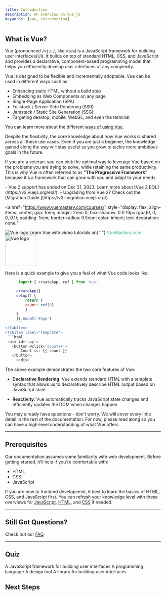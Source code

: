 ```yaml
---
title: Introduction
description: An overview on Vue.js
keywords: [vue, introduction]
---
```



## What is Vue?

Vue (pronounced `/vjuː/`, like `view`) is a JavaScript framework for building user interfaces(UI). It builds on top of standard HTML, CSS, and JavaScript and provides a declarative, component-based programming model that helps you efficiently develop user interfaces of any complexity.

Vue is designed to be flexible and incrementally adoptable. Vue can be used in different ways such as:

- Enhancing static HTML without a build step
- Embedding as Web Components on any page
- Single-Page Application (SPA)
- Fullstack / Server-Side Rendering (SSR)
- Jamstack / Static Site Generation (SSG)
- Targeting desktop, mobile, WebGL, and even the terminal

You can learn more about the different [ways of using Vue](/extra-topics/ways-of-use).

Despite the flexibility, the core knowledge about how Vue works is shared across all these use cases. 
Even if you are just a beginner, the knowledge gained along the way will stay useful as you grow to tackle more ambitious goals in the future. 

If you are a veteran, you can pick the optimal way to leverage Vue based on the problems you are trying to solve, while retaining the same productivity. 
This is why Vue is often referred to as **"The Progressive Framework"** because it's a framework that can grow with you and adapt to your needs.

<Aside type="note" title="You are reading the documentation for Vue 3!">
  - Vue 2 support has ended on Dec 31, 2023. Learn more about [Vue 2
  EOL](https://v2.vuejs.org/eol/). - Upgrading from Vue 2? Check out the
  [Migration Guide.](https://v3-migration.vuejs.org/)
</Aside>

<a
  href="https://www.vuemastery.com/courses/"
  style="display: flex; align-items: center; gap: 1rem; margin: 2rem 0; box-shadow: 0 0 10px rgba(0, 0, 0, 0.1); padding: 1rem; border-radius: 0.5rem; color: inherit; text-decoration: none;"
>
  <img src="/vuemastery-graphical-link-96x56.png" alt="Vue logo" />
  <span>
    Learn Vue with video tutorials on{" "}
    <span style="color: #41b883;">VueMastery.com</span>
  </span>
  <img src="/vue-mastery-logo.png" alt="Vue logo" width="100px" />
</a>

Here is a quick example to give you a feel of what Vue code looks like:
<Tabs>
 <TabItem label="Js">
 ```js
       import { createApp, ref } from 'vue'

      createApp({
      setup() {
          return {
          count: ref(0)
          }
      }
      }).mount('#app')
      ```
 </TabItem>
 <TabItem label="Template">
  ```html
  <div id='app'>
    <button @click='count++'>
        Count is: {{ count }}
    </button>
      </div>
  ```
 </TabItem>
 <TabItem label="Preview" default>
  <Counter client:load />
 </TabItem>
</Tabs>


The above example demonstrates the two core features of Vue:

- **Declarative Rendering**: Vue extends standard HTML with a template syntax that allows us to declaratively describe HTML output based on JavaScript state.

- **Reactivity**: Vue automatically tracks JavaScript state changes and efficiently updates the DOM when changes happen.

You may already have questions - don't worry. We will cover every little detail in the rest of the documentation. For now, please read along so you can have a high-level understanding of what Vue offers.


---
## Prerequisites
Our documentation assumes some familiarity with web development. Before getting started, it'll help if you're comfortable with:
- HTML
- CSS
- JavaScript

If you are new to frontend developemnt, it best to learn the basics of HTML, CSS, and JavaScript first. You can refresh your knowledge level with these overviews for [JavaScript](https://developer.mozilla.org/en-US/docs/Web/JavaScript), [HTML](https://developer.mozilla.org/en-US/docs/Web/HTML), and [CSS](https://developer.mozilla.org/en-US/docs/Web/CSS) if needed.

---


## Still Got Questions?​

Check out our [FAQ](https://vuejs.org/about/faq.html).

---

## Quiz
<Quiz title="Vue is what?">
  <QuizOption correct>A JavaScript framework for building user interfaces</QuizOption>
  <QuizOption>A programming language</QuizOption>
  <QuizOption>A design tool</QuizOption>
  <QuizOption>A library for building user interfaces</QuizOption>
</Quiz>

## Next Steps


<CardGrid stagger>
  <LinkCard
    title="Try this Tutorial"
    description="For those who prefer learning things hands-on."
    href="https://vuejs.org/tutorial/"
  ></LinkCard>
  <LinkCard
    title="Read the Guide"
    description="This guide walks you through every aspect of the framework in full detail."
    href="/guides/quick-start"
  ></LinkCard>
  <LinkCard
    title="Check out Examples"
    description="Explore examples of core features and common UI tasks."
    href="https://vuejs.org/examples/"
  ></LinkCard>
</CardGrid>
